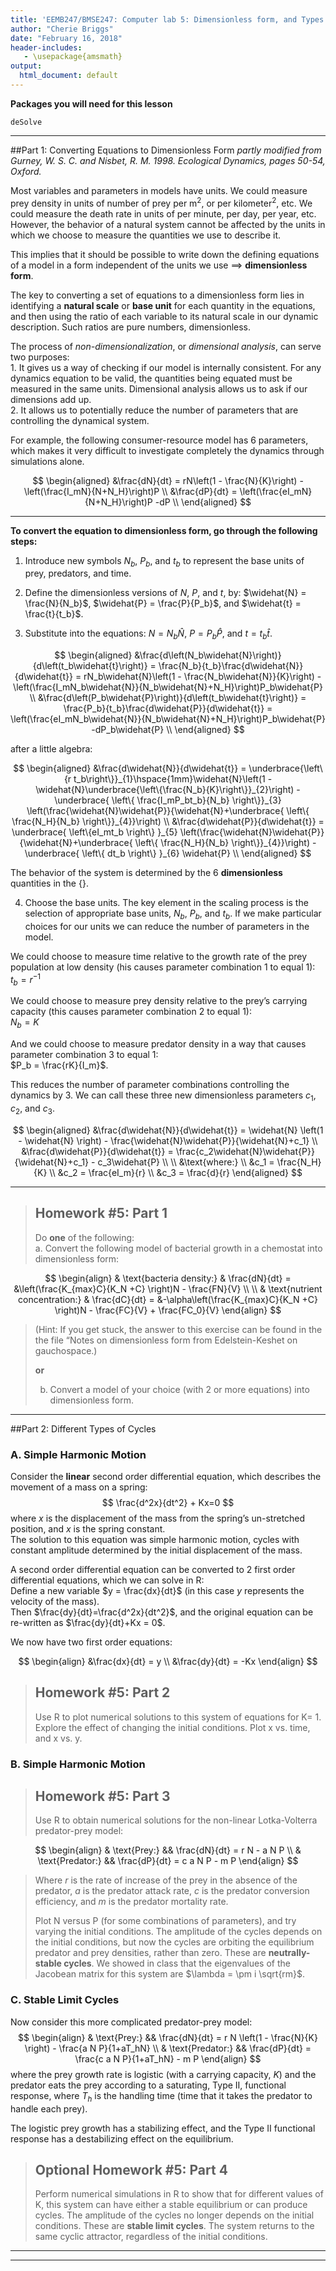 ```yaml
---
title: 'EEMB247/BMSE247: Computer lab 5: Dimensionless form, and Types of Cycles'
author: "Cherie Briggs"
date: "February 16, 2018"
header-includes:
   - \usepackage{amsmath}
output:
  html_document: default
---
```


**Packages you will need for this lesson**

`deSolve`

******

##Part 1:  Converting Equations to Dimensionless Form
*partly modified from Gurney, W. S. C. and Nisbet, R. M. 1998. Ecological Dynamics, pages 50-54, Oxford.*

Most variables and parameters in models have units.  We could measure prey density in units of number of prey per m^2^, or per kilometer^2^, etc.  We could measure the death rate in units of per minute, per day, per year, etc.  However, the behavior of a natural system cannot be affected by the units in which we choose to measure the quantities we use to describe it.

This implies that it should be possible to write down the defining equations of a model in a form independent of the units we use ==> **dimensionless form**.

The key to converting a set of equations to a dimensionless form lies in identifying a **natural scale** or **base unit** for each quantity in the equations, and then using the ratio of each variable to its natural scale in our dynamic description.  Such ratios are pure numbers, dimensionless.

The process of *non-dimensionalization*, or *dimensional analysis*, can serve two purposes:  
1.	It gives us a way of checking if our model is internally consistent.  For any dynamics equation to be valid, the quantities being equated must be measured in the same units.  Dimensional analysis allows us to ask if our dimensions add up.  
2.	It allows us to potentially reduce the number of parameters that are controlling the dynamical system.

For example, the following consumer-resource model has 6 parameters, which makes it very difficult to investigate completely the dynamics through simulations alone.  



$$
\begin{aligned}
    &\frac{dN}{dt} = rN\left(1 - \frac{N}{K}\right) -\left(\frac{I_mN}{N+N_H}\right)P \\
    &\frac{dP}{dt} = \left(\frac{eI_mN}{N+N_H}\right)P -dP \\
\end{aligned}
$$

*****


**To convert the equation to dimensionless form, go through the following steps:**  

1. Introduce new symbols $N_b$, $P_b$, and $t_b$ to represent the base units of prey, predators, and time.  

2. Define the dimensionless versions of $N$, $P$, and $t$,  by: $\widehat{N} = \frac{N}{N_b}$, $\widehat{P} = \frac{P}{P_b}$, and $\widehat{t} = \frac{t}{t_b}$.  

3. Substitute into the equations:  $N=N_b\widehat{N}$, $P=P_b\widehat{P}$, and $t=t_b\widehat{t}$.  


$$
\begin{aligned}
    &\frac{d\left(N_b\widehat{N}\right)}{d\left(t_b\widehat{t}\right)} = \frac{N_b}{t_b}\frac{d\widehat{N}}{d\widehat{t}} = rN_b\widehat{N}\left(1 - \frac{N_b\widehat{N}}{K}\right) -\left(\frac{I_mN_b\widehat{N}}{N_b\widehat{N}+N_H}\right)P_b\widehat{P} \\
    &\frac{d\left(P_b\widehat{P}\right)}{d\left(t_b\widehat{t}\right)} = \frac{P_b}{t_b}\frac{d\widehat{P}}{d\widehat{t}} = \left(\frac{eI_mN_b\widehat{N}}{N_b\widehat{N}+N_H}\right)P_b\widehat{P} -dP_b\widehat{P} \\
\end{aligned}
$$

after a little algebra:  

$$
\begin{aligned}
  &\frac{d\widehat{N}}{d\widehat{t}} = \underbrace{\left\{r t_b\right\}}_{1}\hspace{1mm}\widehat{N}\left(1 - \widehat{N}\underbrace{\left\{\frac{N_b}{K}\right\}}_{2}\right) - \underbrace{ \left\{ \frac{I_mP_bt_b}{N_b} \right\}}_{3} \left(\frac{\widehat{N}\widehat{P}}{\widehat{N}+\underbrace{ \left\{ \frac{N_H}{N_b} \right\}}_{4}}\right) \\
   &\frac{d\widehat{P}}{d\widehat{t}} = \underbrace{ \left\{eI_mt_b \right\} }_{5} \left(\frac{\widehat{N}\widehat{P}}{\widehat{N}+\underbrace{ \left\{ \frac{N_H}{N_b} \right\}}_{4}}\right)  - \underbrace{ \left\{ dt_b  \right\} }_{6}  \widehat{P} \\
\end{aligned}
$$

The behavior of the system is determined by the 6 **dimensionless** quantities in the {}.

4. Choose the base units.  The key element in the scaling process is the selection of appropriate base units, $N_b$, $P_b$, and $t_b$.  If we make particular choices for our units we can reduce the number of parameters in the model.

We could choose to measure time relative to the growth rate of the prey population at low density (his causes parameter combination 1 to equal 1):  
$t_b = r^{-1}$  
 

We could choose to measure prey density relative to the prey’s carrying capacity (this causes parameter combination 2 to equal 1):  
$N_b = K$	 

And we could choose to measure predator density in a way that causes parameter combination 3 to equal 1:  
$P_b = \frac{rK}{I_m}$.

This reduces the number of parameter combinations controlling the dynamics by 3. We can call these three new dimensionless parameters $c_1$, $c_2$, and $c_3$.  


$$
\begin{aligned}
&\frac{d\widehat{N}}{d\widehat{t}} = \widehat{N} \left(1 - \widehat{N} \right) - \frac{\widehat{N}\widehat{P}}{\widehat{N}+c_1} \\
&\frac{d\widehat{P}}{d\widehat{t}} = \frac{c_2\widehat{N}\widehat{P}}{\widehat{N}+c_1} - c_3\widehat{P} \\
\\
&\text{where:} \\
&c_1 = \frac{N_H}{K} \\
&c_2 = \frac{eI_m}{r} \\
&c_3 = \frac{d}{r}
\end{aligned}
$$

*****

> ## Homework #5: Part 1
>
> Do **one** of the following:   
>a. Convert the following model of bacterial growth in a chemostat into dimensionless form:  


$$
\begin{align}
& \text{bacteria density:}  & \frac{dN}{dt} = &\left(\frac{K_{max}C}{K_N +C} \right)N - \frac{FN}{V} \\
\\
& \text{nutrient concentration:} & \frac{dC}{dt} = &-\alpha\left(\frac{K_{max}C}{K_N +C} \right)N - \frac{FC}{V} + \frac{FC_0}{V}
\end{align}
$$

>(Hint: If you get stuck, the answer to this exercise can be found in the the file "Notes on dimensionless form from Edelstein-Keshet on gauchospace.)  
>  
>**or **  
>  
>b. Convert a model of your choice (with 2 or more equations) into dimensionless form.   

*****


##Part 2:  Different Types of Cycles

### A. Simple Harmonic Motion
Consider the **linear** second order differential equation, which describes the movement of a mass on a spring:
$$
\frac{d^2x}{dt^2} + Kx=0
$$
where $x$ is the displacement of the mass from the spring’s un-stretched position, and $x$ is the spring constant.  
The solution to this equation was simple harmonic motion, cycles with constant amplitude determined by the initial displacement of the mass.

A second order differential equation can be converted to 2 first order differential equations, which we can solve in R:  
Define a new variable $y = \frac{dx}{dt}$ (in this case $y$ represents the velocity of the mass).  
Then $\frac{dy}{dt}=\frac{d^2x}{dt^2}$, and the original equation can be re-written as $\frac{dy}{dt}+Kx = 0$.

We now have two first order equations: 

$$
\begin{align}
&\frac{dx}{dt} = y \\
&\frac{dy}{dt} = -Kx 
\end{align}
$$

>## Homework #5: Part 2
>Use R to plot numerical solutions to this system of equations for K= 1.  Explore the effect of changing the initial conditions.  Plot x vs. time, and x vs. y.

### B. Simple Harmonic Motion
> ## Homework #5: Part 3
> Use R to obtain numerical solutions for the non-linear Lotka-Volterra predator-prey model:

$$
\begin{align}
& \text{Prey:} && \frac{dN}{dt} = r N - a N P \\	 
& \text{Predator:} && \frac{dP}{dt} = c a N P - m P
\end{align}
$$


>Where $r$ is the rate of increase of the prey in the absence of the predator, $a$ is the predator attack rate, $c$ is the predator conversion efficiency, and $m$ is the predator mortality rate.
> 
> Plot N versus P (for some combinations of parameters), and try varying the initial conditions. 
> The amplitude of the cycles depends on the initial conditions, but now the cycles are orbiting the equilibrium predator and prey densities, rather than zero.  These are **neutrally-stable cycles**.  We showed in class that the eigenvalues of the Jacobean matrix for this system are $\lambda = \pm i \sqrt{rm}$. 


### C. Stable Limit Cycles
Now consider this more complicated predator-prey model:
$$
\begin{align}
& \text{Prey:} && \frac{dN}{dt} = r N \left(1 - \frac{N}{K} \right) - \frac{a N P}{1+aT_hN} \\	 
& \text{Predator:} && \frac{dP}{dt} = \frac{c a N P}{1+aT_hN} - m P
\end{align}
$$
where the prey growth rate is logistic (with a carrying capacity, $K$) and the predator eats the prey according to a saturating, Type II, functional response, where $T_h$ is the handling time (time that it takes the predator to handle each prey).  

The logistic prey growth has a stabilizing effect, and the Type II functional response has a destabilizing effect on the equilibrium.  

> ## Optional Homework #5: Part 4
>Perform numerical simulations in R to show that for different values of K, this system can have either a stable equilibrium or can produce cycles.  The amplitude of the cycles no longer depends on the initial conditions.  These are **stable limit cycles**.  The system returns to the same cyclic attractor, regardless of the initial conditions.





******

******
